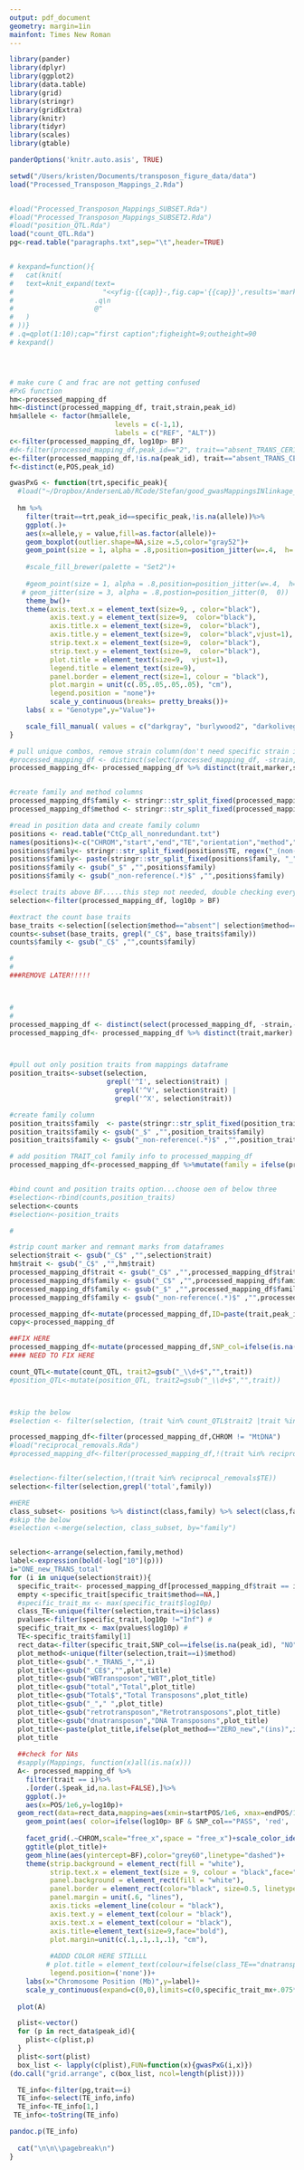 ```yaml
---
output: pdf_document
geometry: margin=1in
mainfont: Times New Roman
---
```


```r


library(pander)
library(dplyr)
library(ggplot2)
library(data.table)
library(grid)
library(stringr)
library(gridExtra)
library(knitr)
library(tidyr)
library(scales)
library(gtable)

panderOptions('knitr.auto.asis', TRUE)

setwd("/Users/kristen/Documents/transposon_figure_data/data")
load("Processed_Transposon_Mappings_2.Rda")


#load("Processed_Transposon_Mappings_SUBSET.Rda")
#load("Processed_Transposon_Mappings_SUBSET2.Rda")
#load("position_QTL.Rda")
load("count_QTL.Rda")
pg<-read.table("paragraphs.txt",sep="\t",header=TRUE)


# kexpand=function(){
#   cat(knit(
#   text=knit_expand(text=
#                      "<<yfig-{{cap}}-,fig.cap='{{cap}}',results='markup',echo=FALSE,fig.height={{figheight}},out.height={{outheight}}>>=\n
#                    .q\n
#                    @"
#   )
# ))}
# .q=qplot(1:10);cap="first caption";figheight=9;outheight=90
# kexpand()




# make cure C and frac are not getting confused
#PxG function
hm<-processed_mapping_df
hm<-distinct(processed_mapping_df, trait,strain,peak_id)
hm$allele <- factor(hm$allele,
                          levels = c(-1,1),
                          labels = c("REF", "ALT"))
c<-filter(processed_mapping_df, log10p> BF)
#d<-filter(processed_mapping_df,peak_id=="2", trait=="absent_TRANS_CER1_C")
e<-filter(processed_mapping_df,!is.na(peak_id), trait=="absent_TRANS_CER1_C")
f<-distinct(e,POS,peak_id)

gwasPxG <- function(trt,specific_peak){
  #load("~/Dropbox/AndersenLab/RCode/Stefan/good_gwasMappingsINlinkage_phenotypes.Rda")
  
  hm %>%
    filter(trait==trt,peak_id==specific_peak,!is.na(allele))%>%
    ggplot(.)+
    aes(x=allele,y = value,fill=as.factor(allele))+
    geom_boxplot(outlier.shape=NA,size =.5,color="gray52")+
    geom_point(size = 1, alpha = .8,position=position_jitter(w=.4,  h=.025),na.rm=TRUE)+
    
    #scale_fill_brewer(palette = "Set2")+
    
    #geom_point(size = 1, alpha = .8,position=position_jitter(w=.4,  h=.025),na.rm=TRUE)+
   # geom_jitter(size = 3, alpha = .8,postion=position_jitter(0,  0))  +
    theme_bw()+
    theme(axis.text.x = element_text(size=9, , color="black"),
          axis.text.y = element_text(size=9,  color="black"),
          axis.title.x = element_text(size=9,  color="black"),
          axis.title.y = element_text(size=9,  color="black",vjust=1),
          strip.text.x = element_text(size=9,  color="black"),
          strip.text.y = element_text(size=9,  color="black"),
          plot.title = element_text(size=9,  vjust=1),
          legend.title = element_text(size=9),
          panel.border = element_rect(size=1, colour = "black"),
          plot.margin = unit(c(.05,.05,.05,.05), "cm"),
          legend.position = "none")+
          scale_y_continuous(breaks= pretty_breaks())+
    labs( x = "Genotype",y="Value")+

    scale_fill_manual( values = c("darkgray", "burlywood2", "darkolivegreen","black"))
}

# pull unique combos, remove strain column(don't need specific strain info at this point)
#processed_mapping_df <- distinct(select(processed_mapping_df, -strain,-allele,-value))
processed_mapping_df<- processed_mapping_df %>% distinct(trait,marker,strain)


#create family and method columns
processed_mapping_df$family <- stringr::str_split_fixed(processed_mapping_df$trait, "_TRANS_",2)[,2]
processed_mapping_df$method <- stringr::str_split_fixed(processed_mapping_df$trait, "_TRANS_",2)[,1]

#read in position data and create family column
positions <- read.table("CtCp_all_nonredundant.txt")
names(positions)<-c("CHROM","start","end","TE","orientation","method","strain","class")
positions$family<- stringr::str_split_fixed(positions$TE, regex("_(non-)?reference"),2)[,1]
positions$family<- paste(stringr::str_split_fixed(positions$family, "_",4)[,3],stringr::str_split_fixed(positions$family, "_",4)[,4],sep="_")
positions$family <- gsub("_$" ,"",positions$family)
positions$family <- gsub("_non-reference(.*)$" ,"",positions$family)

#select traits above BF.....this step not needed, double checking everything is above BF
selection<-filter(processed_mapping_df, log10p > BF)

#extract the count base traits
base_traits <-selection[(selection$method=="absent"| selection$method=="new" |selection$method=="reference"|selection$method=="ZERO_new"|selection$method=="ONE_new"), ]
counts<-subset(base_traits, grepl("_C$", base_traits$family))
counts$family <- gsub("_C$" ,"",counts$family)

#
#
###REMOVE LATER!!!!!



#
#
processed_mapping_df <- distinct(select(processed_mapping_df, -strain,-allele,-value))
processed_mapping_df<- processed_mapping_df %>% distinct(trait,marker)



#pull out only position traits from mappings dataframe
position_traits<-subset(selection,
                        grepl('^I', selection$trait) |
                          grepl('^V', selection$trait) |
                          grepl('^X', selection$trait))

#create family column
position_traits$family  <- paste(stringr::str_split_fixed(position_traits$trait, "_",4)[,3],stringr::str_split_fixed(position_traits$trait, "_",4)[,4],sep="_")
position_traits$family <- gsub("_$" ,"",position_traits$family)
position_traits$family <- gsub("_non-reference(.*)$" ,"",position_traits$family)

# add position TRAIT_col family info to processed_mapping_df
processed_mapping_df<-processed_mapping_df %>%mutate(family = ifelse(processed_mapping_df$trait %in% position_traits$trait, (paste(stringr::str_split_fixed(processed_mapping_df$trait, "_",4)[,3],stringr::str_split_fixed(processed_mapping_df$trait, "_",4)[,4],sep="_")), processed_mapping_df$family))


#bind count and position traits option...choose oen of below three
#selection<-rbind(counts,position_traits)
selection<-counts
#selection<-position_traits

#

#strip count marker and remnant marks from dataframes
selection$trait <- gsub("_C$" ,"",selection$trait)
hm$trait <- gsub("_C$" ,"",hm$trait)
processed_mapping_df$trait <- gsub("_C$" ,"",processed_mapping_df$trait)
processed_mapping_df$family <- gsub("_C$" ,"",processed_mapping_df$family)
processed_mapping_df$family <- gsub("_$" ,"",processed_mapping_df$family)
processed_mapping_df$family <- gsub("_non-reference(.*)$" ,"",processed_mapping_df$family)

processed_mapping_df<-mutate(processed_mapping_df,ID=paste(trait,peak_id,sep="_"))
copy<-processed_mapping_df

##FIX HERE
processed_mapping_df<-mutate(processed_mapping_df,SNP_col=ifelse(is.na(peak_id), "NO","PASS"))
#### NEED TO FIX HERE

count_QTL<-mutate(count_QTL, trait2=gsub("_\\d+$","",trait)) 
#position_QTL<-mutate(position_QTL, trait2=gsub("_\\d+$","",trait))  



#skip the below
#selection <- filter(selection, (trait %in% count_QTL$trait2 |trait %in% position_QTL$trait2))

processed_mapping_df<-filter(processed_mapping_df,CHROM != "MtDNA")
#load("reciprocal_removals.Rda")
#processed_mapping_df<-filter(processed_mapping_df,!(trait %in% reciprocal_removals$TE))


#selection<-filter(selection,!(trait %in% reciprocal_removals$TE))
selection<-filter(selection,grepl('total',family))

#HERE
class_subset<- positions %>% distinct(class,family) %>% select(class,family)
#skip the below
#selection <-merge(selection, class_subset, by="family")


selection<-arrange(selection,family,method)
label<-expression(bold(-log["10"](p)))
i="ONE_new_TRANS_total"
for (i in unique(selection$trait)){
  specific_trait<- processed_mapping_df[processed_mapping_df$trait == i, ]
  empty <-specific_trait[specific_trait$method==NA,]
  #specific_trait_mx <- max(specific_trait$log10p)
  class_TE<-unique(filter(selection,trait==i)$class)
  pvalues<-filter(specific_trait,log10p !="Inf") #
  specific_trait_mx <- max(pvalues$log10p) #
  TE<-specific_trait$family[1]
  rect_data<-filter(specific_trait,SNP_col==ifelse(is.na(peak_id), "NO", "PASS"))
  plot_method<-unique(filter(selection,trait==i)$method)
  plot_title<-gsub(".*_TRANS_","",i)
  plot_title<-gsub("_CE$","",plot_title)
  plot_title<-gsub("WBTransposon","WBT",plot_title)
  plot_title<-gsub("total","Total",plot_title)
  plot_title<-gsub("Total$","Total Transposons",plot_title)
  plot_title<-gsub("_"," ",plot_title)
  plot_title<-gsub("retrotransposon","Retrotransposons",plot_title)
  plot_title<-gsub("dnatransposon","DNA Transposons",plot_title)
  plot_title<-paste(plot_title,ifelse(plot_method=="ZERO_new","(ins)",ifelse(plot_method=="absent","(abs)",ifelse(plot_method=="ONE_new", "(ins)",ifelse(plot_method=="new", "(ins)", "(ref)")))),sep="")
  plot_title
  
  ##check for NAs
  #sapply(Mappings, function(x)all(is.na(x)))
  A<- processed_mapping_df %>%
    filter(trait == i)%>%
    .[order(.$peak_id,na.last=FALSE),]%>% 
    ggplot(.)+
    aes(x=POS/1e6,y=log10p)+
  geom_rect(data=rect_data,mapping=aes(xmin=startPOS/1e6, xmax=endPOS/1e6, ymin=0, ymax= Inf),fill="thistle1", alpha=1)+
    geom_point(aes( color=ifelse(log10p> BF & SNP_col=="PASS", 'red', 'black')),size=1)+
    
    facet_grid(.~CHROM,scale="free_x",space = "free_x")+scale_color_identity()  +
    ggtitle(plot_title)+
    geom_hline(aes(yintercept=BF),color="grey60",linetype="dashed")+
    theme(strip.background = element_rect(fill = "white"),
          strip.text.x = element_text(size = 9, colour = "black",face="bold"),
          panel.background = element_rect(fill = "white"),
          panel.border = element_rect(color="black", size=0.5, linetype="solid", fill=NA),
          panel.margin = unit(.6, "lines"),
          axis.ticks =element_line(colour = "black"),
          axis.text.y = element_text(colour = "black"),
          axis.text.x = element_text(colour = "black"),
          axis.title=element_text(size=9,face="bold"),
          plot.margin=unit(c(.1,.1,.1,.1), "cm"),
          
          #ADDD COLOR HERE STILLLL
         # plot.title = element_text(colour=ifelse(class_TE=="dnatransposon","navy",ifelse(class_TE=="retrotransposon","brown3","darkgoldenrod2"))),
          legend.position=('none'))+
    labs(x="Chromosome Position (Mb)",y=label)+
    scale_y_continuous(expand=c(0,0),limits=c(0,specific_trait_mx+.075*specific_trait_mx),labels = function(x) format(x,width = 4),breaks= pretty_breaks())
  
  plot(A)

  plist<-vector()
  for (p in rect_data$peak_id){
    plist<-c(plist,p)
  }
  plist<-sort(plist)
  box_list <- lapply(c(plist),FUN=function(x){gwasPxG(i,x)})
(do.call("grid.arrange", c(box_list, ncol=length(plist))))

  TE_info<-filter(pg,trait==i)
  TE_info<-select(TE_info,info)
  TE_info<-TE_info[1,]
 TE_info<-toString(TE_info)

pandoc.p(TE_info)
              
  cat("\n\n\\pagebreak\n")
}



```

